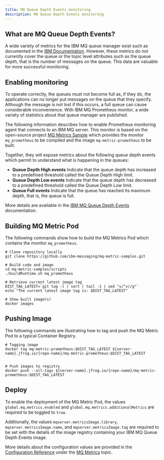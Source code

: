 ```yaml
---
title: MQ Queue Depth Events monitoring
description: MQ Queue Depth Events monitoring
---
```


## What are MQ Queue Depth Events?

A wide variety of metrics for the IBM MQ queue manager exist such as documented in the
[IBM Documentation](https://www.ibm.com/docs/en/ibm-mq/9.2?topic=operator-metrics-published-when-using-mq).
However, these metrics do not currently cover the queue or the topic level attributes such as
the queue depth, that is the number of messages on the queue.
This data are valuable for more successful monitoring.

## Enabling monitoring

To operate correctly, the queues must not become full as, if they do, the applications can no longer
put messages on the queue that they specify. Although the message is not
lost if this occurs, a full queue can cause considerable inconvenience.
With IBM MQ Prometheus monitor, a wide variety of statistics
about that queue manager are published.

The following information describes how to enable Prometheus monitoring agent that connects to an IBM MQ server.
This monitor is based on the open-source project [MQ Metrics Sample](https://github.com/ibm-messaging/mq-metric-samples)
which provides the monitor `mq_prometheus` to be compiled and the image `mq-metric-prometheus` to be built.

Together, they will expose metrics about the following queue depth events
which permit to understand what is happening in the queues:

* **Queue Depth High events**
Indicate that the queue depth has increased to a predefined threshold
called the Queue Depth High limit.
* **Queue Depth Low events**
Indicate that the queue depth has decreased to a predefined threshold
called the Queue Depth Low limit.
* **Queue Full events**
Indicate that the queue has reached its maximum depth, that is, the queue
is full.

More details are available in the
[IBM MQ Queue Depth Events](https://www.ibm.com/docs/en/ibm-mq/9.2?topic=events-enabling-queue-depth)
documentation.

## Building MQ Metric Pod

The following commands show how to build the MQ Metrics Pod which contains the monitor `mq_prometheus`.

```
# Clone repository locally
git clone https://github.com/ibm-messaging/mq-metric-samples.git

# Build code and image
cd mq-metric-samples/scripts
./buildRuntime.sh mq_prometheus

# Retrieve current latest image tag
DIST_TAG_LATEST=`git tag -l | sort | tail -1 | sed "s/^v//g"`
echo "The current latest image tag is: $DIST_TAG_LATEST"

# Show built image(s)
docker images
```

## Pushing Image

The following commands are illustrating how to tag and push the MQ Metric Pod to a typical Container Registry.

```
# Tagging image
docker tag mq-metric-prometheus:$DIST_TAG_LATEST ${server-name}.jfrog.io/{repo-name}/mq-metric-prometheus:$DIST_TAG_LATEST


# Push images to registry
docker push --all-tags ${server-name}.jfrog.io/{repo-name}/mq-metric-prometheus:$DIST_TAG_LATEST

```

## Deploy

To enable the deployment of the MQ Metric Pod, the values `global.mq.metrics.enabled` and
`global.mq.metrics.additionalMetrics` are required to be toggled to `true`.

Additionally, the values `mqserver.metricsImage.library`, `mqserver.metricsImage.name`, and `mqserver.metricsImage.tag`
are required to be set with the details of the image registry containing your IBM MQ Queue Depth Events image.

More details about the configuration values are provided in the
[Configuration Reference](/deployment/config-reference)
under the [MQ Metrics](/deployment/config-reference#mq-metrics-(optional)) topic.
